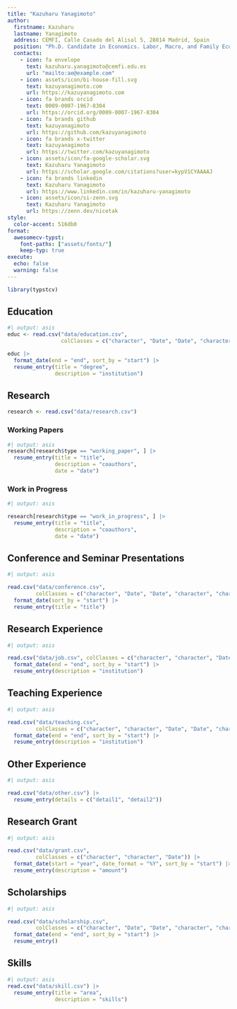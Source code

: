 ```yaml
---
title: "Kazuharu Yanagimoto"
author:
  firstname: Kazuharu
  lastname: Yanagimoto
  address: CEMFI, Calle Casado del Alisal 5, 28014 Madrid, Spain
  position: "Ph.D. Candidate in Economics. Labor, Macro, and Family Economics."
  contacts:
    - icon: fa envelope
      text: kazuharu.yanagimoto@cemfi.edu.es
      url: "mailto:ae@example.com"
    - icon: assets/icon/bi-house-fill.svg
      text: kazuyanagimoto.com
      url: https://kazuyanagimoto.com
    - icon: fa brands orcid
      text: 0009-0007-1967-8304
      url: https://orcid.org/0009-0007-1967-8304
    - icon: fa brands github
      text: kazuyanagimoto
      url: https://github.com/kazuyanagimoto
    - icon: fa brands x-twitter
      text: kazuyanagimoto
      url: https://twitter.com/kazuyanagimoto
    - icon: assets/icon/fa-google-scholar.svg
      text: Kazuharu Yanagimoto
      url: https://scholar.google.com/citations?user=kypV1CYAAAAJ
    - icon: fa brands linkedin
      text: Kazuharu Yanagimoto
      url: https://www.linkedin.com/in/kazuharu-yanagimoto
    - icon: assets/icon/si-zenn.svg
      text: Kazuharu Yanagimoto
      url: https://zenn.dev/nicetak
style:
  color-accent: 516db0
format:
  awesomecv-typst:
    font-paths: ["assets/fonts/"]
    keep-typ: true
execute: 
  echo: false
  warning: false
---
```


```r
library(typstcv)
```


## Education

```r
#| output: asis
educ <- read.csv("data/education.csv",
                 colClasses = c("character", "Date", "Date", "character", "character"))

educ |>
  format_date(end = "end", sort_by = "start") |>
  resume_entry(title = "degree",
               description = "institution")
```

## Research

```r
research <- read.csv("data/research.csv")
```

### Working Papers

```r
#| output: asis
research[research$type == "working_paper", ] |>
  resume_entry(title = "title",
               description = "coauthors",
               date = "date")
```

### Work in Progress

```r
#| output: asis

research[research$type == "work_in_progress", ] |>
  resume_entry(title = "title",
               description = "coauthors",
               date = "date")
```

## Conference and Seminar Presentations

```r
#| output: asis

read.csv("data/conference.csv",
         colClasses = c("character", "Date", "Date", "character", "character")) |>
  format_date(sort_by = "start") |>
  resume_entry(title = "title")
```

## Research Experience

```r
#| output: asis

read.csv("data/job.csv", colClasses = c("character", "character", "Date", "Date", "character")) |>
  format_date(end = "end", sort_by = "start") |>
  resume_entry(description = "institution")
```

## Teaching Experience

```r
#| output: asis

read.csv("data/teaching.csv",
         colClasses = c("character", "character", "Date", "Date", "character")) |>
  format_date(end = "end", sort_by = "start") |>
  resume_entry(description = "institution")
```

## Other Experience

```r
#| output: asis

read.csv("data/other.csv") |>
  resume_entry(details = c("detail1", "detail2"))
```

## Research Grant

```r
#| output: asis

read.csv("data/grant.csv",
         colClasses = c("character", "character", "Date")) |>
  format_date(start = "year", date_format = "%Y", sort_by = "start") |>
  resume_entry(description = "amount")
```


## Scholarships

```r
#| output: asis

read.csv("data/scholarship.csv",
         colClasses = c("character", "Date", "Date", "character", "character"))  |>
  format_date(end = "end", sort_by = "start") |>
  resume_entry()
```


## Skills

```r
#| output: asis
read.csv("data/skill.csv") |>
  resume_entry(title = "area",
               description = "skills")
```
